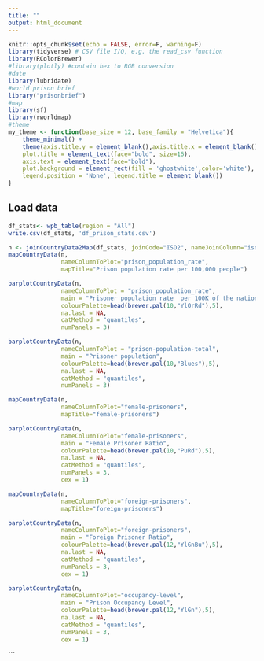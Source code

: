 ```yaml
---
title: ""
output: html_document
---
```


```r
knitr::opts_chunk$set(echo = FALSE, error=F, warning=F)
library(tidyverse) # CSV file I/O, e.g. the read_csv function
library(RColorBrewer)
#library(plotly) #contain hex to RGB conversion
#date
library(lubridate)
#world prison brief
library("prisonbrief")
#map
library(sf)
library(rworldmap)
#theme
my_theme <- function(base_size = 12, base_family = "Helvetica"){
    theme_minimal() +
    theme(axis.title.y = element_blank(),axis.title.x = element_blank(),
    plot.title = element_text(face="bold", size=16),
    axis.text = element_text(face="bold"),
    plot.background = element_rect(fill = 'ghostwhite',color='white'),
    legend.position = 'None', legend.title = element_blank())
}

```

## Load data

```r
df_stats<- wpb_table(region = "All")
write.csv(df_stats, 'df_prison_stats.csv')
```

```r
n <- joinCountryData2Map(df_stats, joinCode="ISO2", nameJoinColumn="iso_a2")
mapCountryData(n, 
               nameColumnToPlot="prison_population_rate", 
               mapTitle="Prison population rate per 100,000 people")
```
```r
barplotCountryData(n, 
               nameColumnToPlot = "prison_population_rate", 
               main = "Prisoner population rate  per 100K of the national population",
               colourPalette=head(brewer.pal(10,"YlOrRd"),5),
               na.last = NA,
               catMethod = "quantiles",
               numPanels = 3)
```
```r
barplotCountryData(n, 
               nameColumnToPlot = "prison-population-total", 
               main = "Prisoner population",
               colourPalette=head(brewer.pal(10,"Blues"),5),
               na.last = NA,
               catMethod = "quantiles",
               numPanels = 3)
```

```r
mapCountryData(n, 
               nameColumnToPlot="female-prisoners", 
               mapTitle="female-prisoners")
```
```r
barplotCountryData(n, 
               nameColumnToPlot="female-prisoners", 
               main = "Female Prisoner Ratio",
               colourPalette=head(brewer.pal(10,"PuRd"),5),
               na.last = NA,
               catMethod = "quantiles",
               numPanels = 3,
               cex = 1)
```
```r
mapCountryData(n, 
               nameColumnToPlot="foreign-prisoners", 
               mapTitle="foreign-prisoners")
```
```r
barplotCountryData(n, 
               nameColumnToPlot="foreign-prisoners", 
               main = "Foreign Prisoner Ratio",
               colourPalette=head(brewer.pal(12,"YlGnBu"),5),
               na.last = NA,
               catMethod = "quantiles",
               numPanels = 3,
               cex = 1)
```
```r
barplotCountryData(n, 
               nameColumnToPlot="occupancy-level", 
               main = "Prison Occupancy Level",
               colourPalette=head(brewer.pal(12,"YlGn"),5),
               na.last = NA,
               catMethod = "quantiles",
               numPanels = 3,
               cex = 1)
```
```

